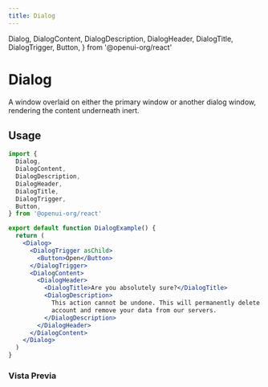 ```yaml
---
title: Dialog
---
```


  Dialog,
  DialogContent,
  DialogDescription,
  DialogHeader,
  DialogTitle,
  DialogTrigger,
  Button,
} from '@openui-org/react'

# Dialog

A window overlaid on either the primary window or another dialog window, rendering the content underneath inert.

## Usage

```jsx
import {
  Dialog,
  DialogContent,
  DialogDescription,
  DialogHeader,
  DialogTitle,
  DialogTrigger,
  Button,
} from '@openui-org/react'

export default function DialogExample() {
  return (
    <Dialog>
      <DialogTrigger asChild>
        <Button>Open</Button>
      </DialogTrigger>
      <DialogContent>
        <DialogHeader>
          <DialogTitle>Are you absolutely sure?</DialogTitle>
          <DialogDescription>
            This action cannot be undone. This will permanently delete your
            account and remove your data from our servers.
          </DialogDescription>
        </DialogHeader>
      </DialogContent>
    </Dialog>
  )
}
```

### Vista Previa

<Preview>
  <Dialog>
    <DialogTrigger asChild>
      <Button>Open</Button>
    </DialogTrigger>
    <DialogContent>
      <DialogHeader>
        <DialogTitle>Are you absolutely sure?</DialogTitle>
        <DialogDescription>
          This action cannot be undone. This will permanently delete your
          account and remove your data from our servers.
        </DialogDescription>
      </DialogHeader>
    </DialogContent>
  </Dialog>
</Preview>
